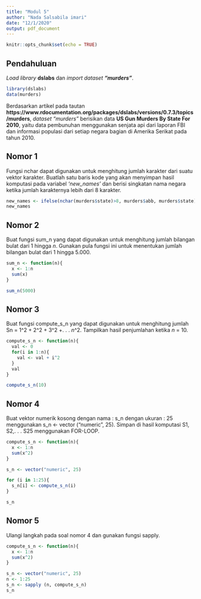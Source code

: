 ```yaml
---
title: "Modul 5"
author: "Nada Salsabila imari"
date: "12/1/2020"
output: pdf_document
---
```


```r
knitr::opts_chunk$set(echo = TRUE)
```

## Pendahuluan

*Load library* **dslabs** dan *import dataset* ***"murders"***.

```r
library(dslabs)
data(murders)
```

Berdasarkan artikel pada tautan **https://www.rdocumentation.org/packages/dslabs/versions/0.7.3/topics/murders**, *dataset "murders"* berisikan data **US Gun Murders By State For 2010**, yaitu data pembunuhan menggunakan senjata api dari laporan FBI dan informasi populasi dari setiap negara bagian di Amerika Serikat pada tahun 2010.

## Nomor 1

Fungsi nchar dapat digunakan untuk menghitung jumlah karakter dari suatu vektor karakter. Buatlah satu baris kode yang akan menyimpan hasil komputasi pada variabel *‘new_names’* dan berisi singkatan nama negara ketika jumlah karakternya lebih dari 8 karakter.

```r
new_names <- ifelse(nchar(murders$state)>8, murders$abb, murders$state)
new_names
```

## Nomor 2

Buat fungsi sum_n yang dapat digunakan untuk menghitung jumlah bilangan bulat dari 1 hingga *n*. Gunakan pula fungsi ini untuk menentukan jumlah bilangan bulat dari 1 hingga 5.000.

```r
sum_n <- function(n){
  x <- 1:n
  sum(x)
}

sum_n(5000)
```

## Nomor 3

Buat fungsi compute_s_n yang dapat digunakan untuk menghitung jumlah Sn = 1^2 + 2^2 + 3^2 +. . . *n*^2. Tampilkan hasil penjumlahan ketika *n* = 10.

```r
compute_s_n <- function(n){
  val <- 0
  for(i in 1:n){
    val <- val + i^2
  }
  val
}

compute_s_n(10)
```

## Nomor 4

Buat vektor numerik kosong dengan nama : s_n dengan ukuran : 25 menggunakan s_n <- vector ("numeric", 25).
Simpan di hasil komputasi S1, S2,. . . S25 menggunakan FOR-LOOP.

```r
compute_s_n <- function(n){
  x <- 1:n
  sum(x^2)
}

s_n <- vector("numeric", 25)

for (i in 1:25){
  s_n[i] <- compute_s_n(i)
}

s_n
```

## Nomor 5

Ulangi langkah pada soal nomor 4 dan gunakan fungsi sapply.

```r
compute_s_n <- function(n){
  x <- 1:n
  sum(x^2)
}

s_n <- vector("numeric", 25)
n <- 1:25
s_n <- sapply (n, compute_s_n)
s_n  
```



